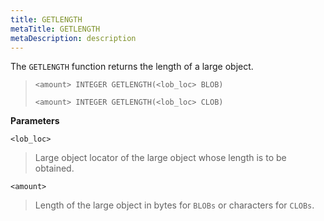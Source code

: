 ```yaml
---
title: GETLENGTH
metaTitle: GETLENGTH
metaDescription: description
---
```


The `GETLENGTH` function returns the length of a large object.

> `<amount> INTEGER GETLENGTH(<lob_loc> BLOB)`
> 
> `<amount> INTEGER GETLENGTH(<lob_loc> CLOB)`

**Parameters**

`<lob_loc>`

> Large object locator of the large object whose length is to be
> obtained.

`<amount>`

> Length of the large object in bytes for `BLOBs` or characters for
> `CLOBs`.
